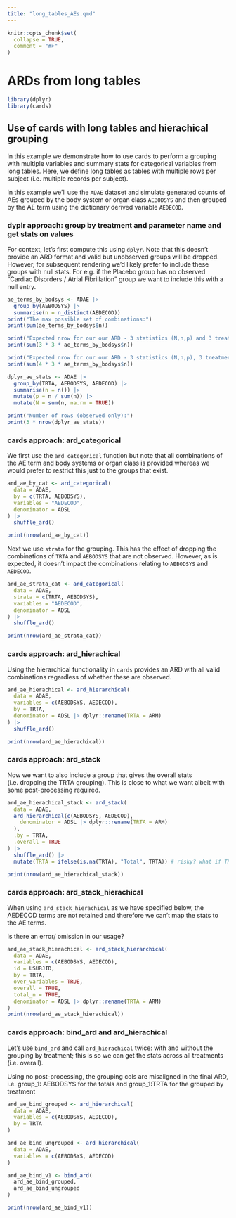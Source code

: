 ```yaml
---
title: "long_tables_AEs.qmd"
---
```


```r
knitr::opts_chunk$set(
  collapse = TRUE,
  comment = "#>"
)
```

# ARDs from long tables

```r
library(dplyr)
library(cards)
```

## Use of cards with long tables and hierachical grouping

In this example we demonstrate how to use cards to perform a grouping with multiple variables and summary stats for categorical variables from long tables. Here, we define long tables as tables with multiple rows per subject (i.e. multiple records per subject).

In this example we'll use the `ADAE` dataset and simulate generated counts of AEs grouped by the body system or organ class `AEBODSYS` and then grouped by the AE term using the dictionary derived variable `AEDECOD`.

### dyplr approach: group by treatment and parameter name and get stats on values

For context, let's first compute this using `dplyr`. Note that this doesn't provide an ARD format and valid but unobserved groups will be dropped. However, for subsequent rendering we'd likely prefer to include these groups with null stats. For e.g. if the Placebo group has no observed "Cardiac Disorders / Atrial Fibrillation" group we want to include this with a null entry.

```r
ae_terms_by_bodsys <- ADAE |>
  group_by(AEBODSYS) |>
  summarise(n = n_distinct(AEDECOD))
print("The max possible set of combinations:")
print(sum(ae_terms_by_bodsys$n))

print("Expected nrow for our our ARD - 3 statistics (N,n,p) and 3 treatments:")
print(sum(3 * 3 * ae_terms_by_bodsys$n))

print("Expected nrow for our our ARD - 3 statistics (N,n,p), 3 treatments and totals:")
print(sum(4 * 3 * ae_terms_by_bodsys$n))
```

```r
dplyr_ae_stats <- ADAE |>
  group_by(TRTA, AEBODSYS, AEDECOD) |>
  summarise(n = n()) |>
  mutate(p = n / sum(n)) |>
  mutate(N = sum(n, na.rm = TRUE))

print("Number of rows (observed only):")
print(3 * nrow(dplyr_ae_stats))
```

### cards approach: ard_categorical

We first use the `ard_categorical` function but note that all combinations of the AE term and body systems or organ class is provided whereas we would prefer to restrict this just to the groups that exist.

```r
ard_ae_by_cat <- ard_categorical(
  data = ADAE,
  by = c(TRTA, AEBODSYS),
  variables = "AEDECOD",
  denominator = ADSL
) |>
  shuffle_ard()

print(nrow(ard_ae_by_cat))
```

Next we use `strata` for the grouping. This has the effect of dropping the combinations of `TRTA` and `AEBODSYS` that are not observed. However, as is expected, it doesn't impact the combinations relating to `AEBODSYS` and `AEDECOD`.

```r
ard_ae_strata_cat <- ard_categorical(
  data = ADAE,
  strata = c(TRTA, AEBODSYS),
  variables = "AEDECOD",
  denominator = ADSL
) |>
  shuffle_ard()

print(nrow(ard_ae_strata_cat))
```

### cards approach: ard_hierachical

Using the hierarchical functionality in `cards` provides an ARD with all valid combinations regardless of whether these are observed.

```r
ard_ae_hierachical <- ard_hierarchical(
  data = ADAE,
  variables = c(AEBODSYS, AEDECOD),
  by = TRTA,
  denominator = ADSL |> dplyr::rename(TRTA = ARM)
) |>
  shuffle_ard()

print(nrow(ard_ae_hierachical))
```

### cards approach: ard_stack

Now we want to also include a group that gives the overall stats (i.e. dropping the TRTA grouping). This is close to what we want albeit with some post-processing required.

```r
ard_ae_hierachical_stack <- ard_stack(
  data = ADAE,
  ard_hierarchical(c(AEBODSYS, AEDECOD),
    denominator = ADSL |> dplyr::rename(TRTA = ARM)
  ),
  .by = TRTA,
  .overall = TRUE
) |>
  shuffle_ard() |>
  mutate(TRTA = ifelse(is.na(TRTA), "Total", TRTA)) # risky? what if TRTA was missing for another reason

print(nrow(ard_ae_hierachical_stack))
```

### cards approach: ard_stack_hierachical

When using `ard_stack_hierachical` as we have specified below, the AEDECOD terms are not retained and therefore we can't map the stats to the AE terms.

Is there an error/ omission in our usage?

```r
ard_ae_stack_hierachical <- ard_stack_hierarchical(
  data = ADAE,
  variables = c(AEBODSYS, AEDECOD),
  id = USUBJID,
  by = TRTA,
  over_variables = TRUE,
  overall = TRUE,
  total_n = TRUE,
  denominator = ADSL |> dplyr::rename(TRTA = ARM)
)
print(nrow(ard_ae_stack_hierachical))
```

### cards approach: bind_ard and ard_hierachical

Let's use `bind_ard` and call `ard_hierachical` twice: with and without the grouping by treatment; this is so we can get the stats across all treatments (i.e. overall).

Using no post-processing, the grouping cols are misaligned in the final ARD, i.e. group_1: AEBODSYS for the totals and group_1:TRTA for the grouped by treatment

```r
ard_ae_bind_grouped <- ard_hierarchical(
  data = ADAE,
  variables = c(AEBODSYS, AEDECOD),
  by = TRTA
)

ard_ae_bind_ungrouped <- ard_hierarchical(
  data = ADAE,
  variables = c(AEBODSYS, AEDECOD)
)

ard_ae_bind_v1 <- bind_ard(
  ard_ae_bind_grouped,
  ard_ae_bind_ungrouped
)

print(nrow(ard_ae_bind_v1))
```

